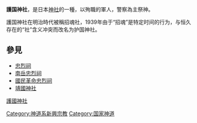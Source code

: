 '''護国神社'''，是日本[[神社|神社]]的一種，以殉職的軍人，警察為主祭神。

護国神社在明治時代被稱招魂社，1939年由于“招魂”是特定时间的行为，与恒久存在的“社”含义冲突而改名为护国神社。

==參見==
*[[忠烈祠|忠烈祠]]
*[[南岳忠烈祠|南岳忠烈祠]]
*[[國民革命忠烈祠|國民革命忠烈祠]]
*[[靖國神社|靖國神社]]

[[category:護國神社|]]
[[Category:神道系新興宗教|Category:神道系新興宗教]]
[[Category:国家神道|Category:国家神道]]
{{宗教小作品}}